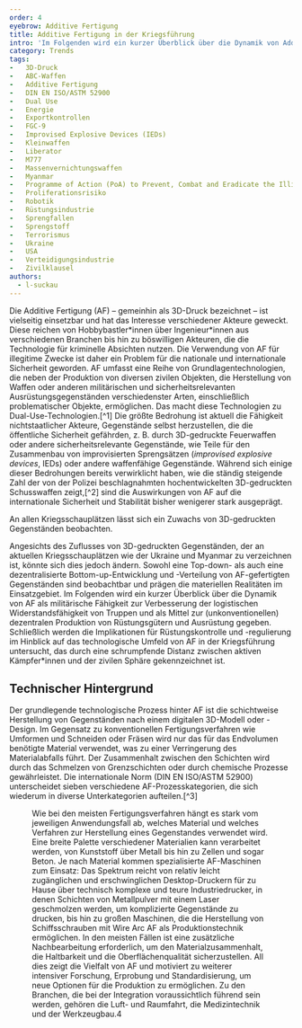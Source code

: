 ```yaml
---
order: 4
eyebrow: Additive Fertigung
title: Additive Fertigung in der Kriegsführung
intro: 'Im Folgenden wird ein kurzer Überblick über die Dynamik von Additiver Fertigung (AF) als militärische Fähigkeit und als Mittel zur (unkonventionellen) dezentralen Produktion von Rüstungsgütern und Ausrüstung gegeben. Vor allem letzteres hat sich sowohl im industriellen Umfeld als auch im Hobbybereich rasant entwickelt, was zu neuen Sicherheitsrisiken führt. Derzeit ist AF kaum reguliert, und es bedarf innovativer Ansätze, um die Herausforderungen der globalen Verbreitung von selbst hergestellten 3D-gedruckten Waffenkonstruktionen zu bewältigen. Darüber hinaus könnten Dual-Use-Regelungen die Verbreitung von Industriemaschinen, die sicherheitsrelevante Technologien herstellen können, kontrollieren.'
category: Trends
tags:
-	3D-Druck
-	ABC-Waffen
-	Additive Fertigung
-	DIN EN ISO/ASTM 52900
-	Dual Use
-	Energie
-	Exportkontrollen
-	FGC-9
-	Improvised Explosive Devices (IEDs)
-	Kleinwaffen
-	Liberator
-	M777
-	Massenvernichtungswaffen
-	Myanmar
-	Programme of Action (PoA) to Prevent, Combat and Eradicate the Illicit Trade in Small Arms and Light Weapons (SALW) in All Its Aspects
-	Proliferationsrisiko
-	Robotik
-	Rüstungsindustrie
-	Sprengfallen
-	Sprengstoff
-	Terrorismus
-	Ukraine
-	USA
-	Verteidigungsindustrie
-	Zivilklausel
authors:
  - l-suckau
---
```


<Leadin>Die Additive Fertigung</Leadin> (AF) – gemeinhin als 3D-Druck bezeichnet – ist vielseitig einsetzbar und hat das Interesse verschiedener Akteure geweckt. Diese reichen von Hobbybastler\*innen über Ingenieur\*innen aus verschiedenen Branchen bis hin zu böswilligen Akteuren, die die Technologie für kriminelle Absichten nutzen. Die Verwendung von AF für illegitime Zwecke ist daher ein Problem für die nationale und internationale Sicherheit geworden. AF umfasst eine Reihe von Grundlagentechnologien, die neben der Produktion von diversen zivilen Objekten, die Herstellung von Waffen oder anderen militärischen und sicherheitsrelevanten Ausrüstungsgegenständen verschiedenster Arten, einschließlich problematischer Objekte, ermöglichen. Das macht diese Technologien zu Dual-Use-Technologien.[^1] Die größte Bedrohung ist aktuell die Fähigkeit nichtstaatlicher Akteure, Gegenstände selbst herzustellen, die die öffentliche Sicherheit gefährden, z. B. durch 3D-gedruckte Feuerwaffen oder andere sicherheitsrelevante Gegenstände, wie Teile für den Zusammenbau von improvisierten Sprengsätzen (*improvised explosive devices*, IEDs)   oder andere waffenfähige Gegenstände. Während sich einige dieser Bedrohungen bereits verwirklicht haben, wie die ständig steigende Zahl der von der Polizei beschlagnahmten hochentwickelten 3D-gedruckten Schusswaffen zeigt,[^2] sind  die Auswirkungen von AF auf die internationale Sicherheit und Stabilität bisher wenigerer stark ausgeprägt.

<Aside>An allen Kriegsschauplätzen lässt sich ein Zuwachs von 3D-gedruckten Gegenständen beobachten.</Aside>

Angesichts des Zuflusses von 3D-gedruckten Gegenständen, der an aktuellen Kriegsschauplätzen wie der Ukraine und Myanmar zu verzeichnen ist, könnte sich dies jedoch ändern. Sowohl eine Top-down- als auch eine dezentralisierte Bottom-up-Entwicklung und -Verteilung von AF-gefertigten Gegenständen sind beobachtbar und prägen die materiellen Realitäten im Einsatzgebiet. Im Folgenden wird ein kurzer Überblick über die Dynamik von AF als militärische Fähigkeit zur Verbesserung der logistischen Widerstandsfähigkeit von Truppen und als Mittel zur (unkonventionellen) dezentralen Produktion von Rüstungsgütern und Ausrüstung gegeben. Schließlich werden die Implikationen für Rüstungskontrolle und -regulierung im Hinblick auf das technologische Umfeld von AF in der Kriegsführung untersucht, das durch eine schrumpfende Distanz zwischen aktiven Kämpfer*innen und der zivilen Sphäre gekennzeichnet ist.

## Technischer Hintergrund

Der grundlegende technologische Prozess hinter AF ist die schichtweise Herstellung von Gegenständen nach einem digitalen 3D-Modell oder -Design. Im Gegensatz zu konventionellen Fertigungsverfahren wie Umformen und Schneiden oder Fräsen wird nur das für das Endvolumen benötigte Material verwendet, was zu einer Verringerung des Materialabfalls führt. Der Zusammenhalt zwischen den Schichten wird durch das Schmelzen von Grenzschichten oder durch chemische Prozesse gewährleistet. Die internationale Norm (DIN EN ISO/ASTM 52900) unterscheidet sieben verschiedene AF-Prozesskategorien, die sich wiederum in diverse Unterkategorien aufteilen.[^3]

<Figure src="assets/AF_Prozesskategorien_DE.jpg" size="large" caption="Es gibt verschiedene Möglichkeiten, die Prozesse der AF zu kategorisieren. Die hier abgebildete Möglichkeit geht vom Zustand des Ausgangsmaterials bei der Herstellung der Schichten aus und ordnet dann die weiteren Prozesse nach dem Grundprinzip zur Herstellung der Schichten und des Materialzusammenhalts. Dies erlaubt eine übersichtliche Darstellung der Unterschiede der laut DIN EN ISO/ASTM 52900 bestimmten Prozesskategorien." alt="Baumdiagramm zu den Prozesskategorien der Additiven Fertigung. Auf der obersten Ebene ist eine Box mit der Beschriftung ‘Additiver Fertigungsprozess’, von der drei Pfeile ausgehen zu Boxen mit den Beschriftungen ‘Flüssigbasiert’, ‘Feststoffbasiert’ und ‘Pulverbasiert’. Von ‘Flüssigbasiert’ gehen zwei Pfeile aus zu Boxen mit den Beschriftungen ‘Extrusion geschmolzenen Materials’ und ‘Lichtreaktives Polymeraushärten’. Von ‘Extrusion geschmolzenen Materials’ geht ein Pfeil aus auf eine Box mit der Beschriftung ‘Materialextrusion’. Darunter ist eine Illustration, die eine Düse zeigt, die Materialschichten übereinander aufträgt. Von ‘Lichtreaktives Polymeraushärten’ gehen zwei Pfeile auf Boxen: In einer steht ‘Badbasierte Photopolymerisation’, darunter eine Illustration von Schichten im Pulverbett mit einer Lichtquelle darüber. In der anderen steht ‘Freistrahl-Materialauftrag’, darunter eine Illustration von Materialschichten und darüber eine Flüssigkeitsquelle und eine Wärmequelle. Von ‘Feststoffbasiert’ auf der zweiten Ebene geht ein Pfeil auf eine Box mit der Beschriftung ‘Verschmelzung gestapelter Folien’. Von dort aus wiederum zeigt ein Pfeil auf eine Box mit der Beschriftung ‘Schichtlaminierung’, darunter steht eine Illustration von Materialschichten im Pulverbett mit einer Flüssigkeitsquelle und einer scharfen Spitze, die sich auf das Material zubewegt. Von ‘Pulverbasiert’ auf der zweiten Ebene gehen zwei Pfeile auf Boxen, die jeweils mit ‘Selektives Verschmelzen’ und ‘Reaktives Aushärten’ beschriftet sind. Von ‘Selektives Verschmelzen’ gehen zwei Pfeile aus. Der eine zeigt auf eine Box mit der Beschriftung ‘Pulverbettbasiertes Schmelzen’ und einer Illustration von Materialschichten im Pulverbett mit einem auf die Oberfläche gerichteten Laserstrahl. Der andere Pfeil zeigt auf eine Box mit der Beschriftung ‘Materialauftrag m. gerichteter Energieeinbringung’ und eine Illustration von Materialschichten mit einem auf die Oberfläche gerichteten Laserstrahl und einem Rohr, das Pulver aufträgt. Von ‘Reaktives Aushärten’ auf der dritten Ebene geht ein Pfeil auf eine Box, in der steht ‘Freistrahl-Bindemittel-Auftrag’, darunter eine Illustration von Materialschichten im Pulverbett mit einer Flüssigkeitsquelle darüber."/>

Wie bei den meisten Fertigungsverfahren hängt es stark vom jeweiligen Anwendungsfall ab, welches Material und welches Verfahren zur Herstellung eines Gegenstandes verwendet wird. Eine breite Palette verschiedener Materialien kann verarbeitet werden, von Kunststoff über Metall bis hin zu Zellen und sogar Beton. Je nach Material kommen spezialisierte AF-Maschinen zum Einsatz: Das Spektrum reicht von relativ leicht zugänglichen und erschwinglichen Desktop-Druckern für zu Hause über technisch komplexe und teure Industriedrucker, in denen Schichten von Metallpulver mit einem Laser geschmolzen werden, um komplizierte Gegenstände zu drucken, bis hin zu großen Maschinen, die die Herstellung von Schiffsschrauben mit Wire Arc AF als Produktionstechnik ermöglichen. In den meisten Fällen ist eine zusätzliche Nachbearbeitung erforderlich, um den Materialzusammenhalt, die Haltbarkeit und die Oberflächenqualität sicherzustellen. All dies zeigt die Vielfalt von AF und motiviert zu weiterer intensiver Forschung, Erprobung und Standardisierung, um neue Optionen für die Produktion zu ermöglichen. Zu den Branchen, die bei der Integration voraussichtlich führend sein werden, gehören die Luft- und Raumfahrt, die Medizintechnik und der Werkzeugbau.4
